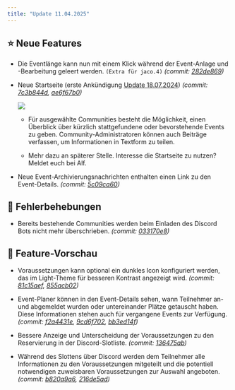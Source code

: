 ```yaml
---
title: "Update 11.04.2025"
---
```



<Releases server="2.17.0" serverNew frontend="1.16.0" frontendNew/>

## ⭐ Neue Features

* Die Eventlänge kann nun mit einem Klick während der Event-Anlage und -Bearbeitung geleert werden. `(Extra für jaco.4)` _(commit: [282de869](https://github.com/Alf-Melmac/slotbot-frontend/commit/282de8697f70dcbeab6e1ce4be7d3159f083011f))_

* Neue Startseite (erste Ankündigung [Update 18.07.2024](/faq/changelog/update-18.07.2024)) _(commit: [7c3b844d](https://github.com/Alf-Melmac/slotbot-frontend/commit/7c3b844d53d8653d6c11cc995f0ee4fafd3ceb2f), [ae6f67b0](https://github.com/Alf-Melmac/slotbotServer/commit/ae6f67b09fee15fc605a5c4d5b7cc126ac57713f))_

  ![](/images/faq/changelog/update-20250411/Blog-Loading.png)

  * Für ausgewählte Communities besteht die Möglichkeit, einen Überblick über kürzlich stattgefundene oder bevorstehende Events zu geben. Community-Administratoren können auch Beiträge verfassen, um Informationen in Textform zu teilen.

  * Mehr dazu an späterer Stelle. Interesse die Startseite zu nutzen? Meldet euch bei Alf.

* Neue Event-Archivierungsnachrichten enthalten einen Link zu den Event-Details. _(commit: [5c09ca60](https://github.com/Alf-Melmac/slotbotServer/commit/5c09ca6000e631dbe15564662ca7c1cd4497bc71))_

## 🐞 Fehlerbehebungen

* Bereits bestehende Communities werden beim Einladen des Discord Bots nicht mehr überschrieben. _(commit: [033170e8](https://github.com/Alf-Melmac/slotbotServer/commit/033170e8a049c909f4cec94fe0b83c82085c0138))_

## 🔮 Feature-Vorschau

* Voraussetzungen kann optional ein dunkles Icon konfiguriert werden, das im Light-Theme für besseren Kontrast angezeigt wird. _(commit: [81c15aef](https://github.com/Alf-Melmac/slotbot-frontend/commit/81c15aefea24491979ea117354db31d081341a73), [855acb02](https://github.com/Alf-Melmac/slotbotServer/commit/855acb02589290b522fe38ff611d649763e8ed87))_

* Event-Planer können in den Event-Details sehen, wann Teilnehmer an- und abgemeldet wurden oder untereinander Plätze getauscht haben. Diese Informationen stehen auch für vergangene Events zur Verfügung. _(commit: [f2a4431e](https://github.com/Alf-Melmac/slotbot-frontend/commit/f2a4431e8fb20aba0ebc67b2120f1c2d7c5f33d8), [9cd6f702](https://github.com/Alf-Melmac/slotbot-frontend/commit/9cd6f7023e5cc9843fd95fab7b2e846c3e7b056f), [bb3ed14f](https://github.com/Alf-Melmac/slotbotServer/commit/bb3ed14f6f9b0b9bfef68762efc854f94232f374))_

* Bessere Anzeige und Unterscheidung der Voraussetzungen zu den Reservierung in der Discord-Slotliste. _(commit: [136475ab](https://github.com/Alf-Melmac/slotbotServer/commit/136475ab075021de6ba31de5aca92496f433b0c4))_

* Während des Slottens über Discord werden dem Teilnehmer alle Informationen zu den Voraussetzungen mitgeteilt und die potentiell notwendigen zuweisbaren Voraussetzungen zur Auswahl angeboten. _(commit: [b820a9a6](https://github.com/Alf-Melmac/slotbotServer/commit/b820a9a6576c52fedc26e7eddf7050ffeccf1f7c), [216de5ad](https://github.com/Alf-Melmac/slotbotServer/commit/216de5adb310954b7526119da8a70633af5465aa))_
